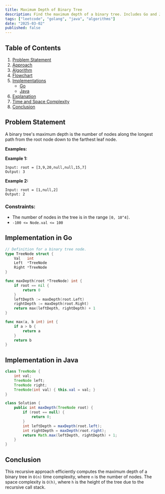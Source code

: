 ```yaml
---
title: Maximum Depth of Binary Tree
description: Find the maximum depth of a binary tree. Includes Go and Java implementations.
tags: ["leetcode", "golang", "java", "algorithms"]
date: "2025-03-02"
published: false
---
```


## Table of Contents

1. [Problem Statement](#problem-statement)
2. [Approach](#approach)
3. [Algorithm](#algorithm)
4. [Flowchart](#flowchart)
5. [Implementations](#implementations)
   - [Go](#implementation-in-go)
   - [Java](#implementation-in-java)
6. [Explanation](#explanation)
7. [Time and Space Complexity](#time-and-space-complexity)
8. [Conclusion](#conclusion)

## Problem Statement
A binary tree's maximum depth is the number of nodes along the longest path from the root node down to the farthest leaf node.

**Examples:**

**Example 1:**
```
Input: root = [3,9,20,null,null,15,7]
Output: 3
```

**Example 2:**
```
Input: root = [1,null,2]
Output: 2
```

### Constraints:

- The number of nodes in the tree is in the range `[0, 10^4]`.
- `-100 <= Node.val <= 100`

## Implementation in Go

```go
// Definition for a binary tree node.
type TreeNode struct {
    Val   int
    Left  *TreeNode
    Right *TreeNode
}

func maxDepth(root *TreeNode) int {
    if root == nil {
        return 0
    }
    leftDepth := maxDepth(root.Left)
    rightDepth := maxDepth(root.Right)
    return max(leftDepth, rightDepth) + 1
}

func max(a, b int) int {
    if a > b {
        return a
    }
    return b
}
```

## Implementation in Java

```java
class TreeNode {
    int val;
    TreeNode left;
    TreeNode right;
    TreeNode(int val) { this.val = val; }
}

class Solution {
    public int maxDepth(TreeNode root) {
        if (root == null) {
            return 0;
        }
        int leftDepth = maxDepth(root.left);
        int rightDepth = maxDepth(root.right);
        return Math.max(leftDepth, rightDepth) + 1;
    }
}
```

## Conclusion

This recursive approach efficiently computes the maximum depth of a binary tree in `O(n)` time complexity, where `n` is the number of nodes. The space complexity is `O(h)`, where `h` is the height of the tree due to the recursive call stack.

